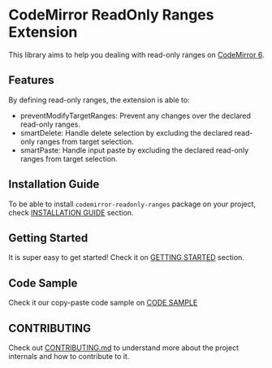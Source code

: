 
<Meta title="0. Introduction" />

# CodeMirror ReadOnly Ranges Extension

This library aims to help you dealing with read-only ranges on [CodeMirror 6](https://codemirror.net/6/).

## Features

By defining read-only ranges, the extension is able to:
 - preventModifyTargetRanges: Prevent any changes over the declared read-only ranges.
 - smartDelete: Handle delete selection by excluding the declared read-only ranges from target selection.
 - smartPaste: Handle input paste by excluding the declared read-only ranges from target selection.

## Installation Guide

To be able to install `codemirror-readonly-ranges` package on your project, check [INSTALLATION GUIDE](?path=/docs/1-installation--page) section.

## Getting Started

It is super easy to get started! Check it on [GETTING STARTED](?path=/docs/2-getting-started--page) section.

## Code Sample

Check it our copy-paste code sample on [CODE SAMPLE](?path=/docs/3-code-sample--react-sample)

## CONTRIBUTING

Check out [CONTRIBUTING.md](?path=/docs/4-contributing--page) to understand more about the project internals and how to contribute to it.